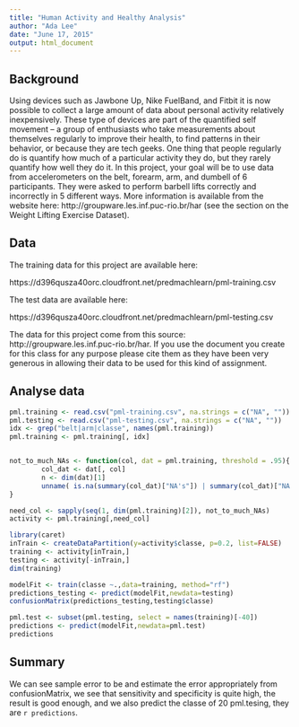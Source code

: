 ```yaml
---
title: "Human Activity and Healthy Analysis"
author: "Ada Lee"
date: "June 17, 2015"
output: html_document
---
```


## Background  

Using devices such as Jawbone Up, Nike FuelBand, and Fitbit it is now possible to collect a large amount of data about personal activity relatively inexpensively. These type of devices are part of the quantified self movement – a group of enthusiasts who take measurements about themselves regularly to improve their health, to find patterns in their behavior, or because they are tech geeks. One thing that people regularly do is quantify how much of a particular activity they do, but they rarely quantify how well they do it. In this project, your goal will be to use data from accelerometers on the belt, forearm, arm, and dumbell of 6 participants. They were asked to perform barbell lifts correctly and incorrectly in 5 different ways. More information is available from the website here: http://groupware.les.inf.puc-rio.br/har (see the section on the Weight Lifting Exercise Dataset). 

## Data

The training data for this project are available here: 

https://d396qusza40orc.cloudfront.net/predmachlearn/pml-training.csv

The test data are available here: 

https://d396qusza40orc.cloudfront.net/predmachlearn/pml-testing.csv

The data for this project come from this source: http://groupware.les.inf.puc-rio.br/har. If you use the document you create for this class for any purpose please cite them as they have been very generous in allowing their data to be used for this kind of assignment. 

## Analyse data

```r
pml.training <- read.csv("pml-training.csv", na.strings = c("NA", ""))
pml.testing <- read.csv("pml-testing.csv", na.strings = c("NA", ""))
idx <- grep("belt|arm|classe", names(pml.training))
pml.training <- pml.training[, idx]


not_to_much_NAs <- function(col, dat = pml.training, threshold = .95){
        col_dat <- dat[, col]
        n <- dim(dat)[1]
        unname( is.na(summary(col_dat)["NA's"]) | summary(col_dat)["NA's"]/ n < threshold )
}

need_col <- sapply(seq(1, dim(pml.training)[2]), not_to_much_NAs)
activity <- pml.training[,need_col]

library(caret)
inTrain <- createDataPartition(y=activity$classe, p=0.2, list=FALSE)
training <- activity[inTrain,] 
testing <- activity[-inTrain,] 
dim(training)

modelFit <- train(classe ~.,data=training, method="rf")
predictions_testing <- predict(modelFit,newdata=testing)
confusionMatrix(predictions_testing,testing$classe)

pml.test <- subset(pml.testing, select = names(training)[-40])
predictions <- predict(modelFit,newdata=pml.test)
predictions

```

## Summary

We can see sample error to be and estimate the error appropriately from confusionMatrix, we see that sensitivity and specificity is quite high, the result is good enough, and we also predict the classe of 20 pml.tesing, they are  `r predictions`.

